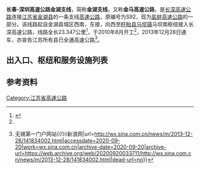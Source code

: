 {{中国高速公路信息框
| 省名 = 江苏
| 级别 = 省
| 编号 = S22
| 自定头部 =[[File:Jiangsu_Expwy_S22_sign_no_name.svg|100px]]
| 名称 = 盐蚌高速公路（金湖 - 马坝南）
| 路线简称 = 金湖支线
| 始建日期 = 2010年8月27日
| 最近通车日期 = 2013年12月28日
| 已通车长度 = 23.34
| 起点 = {{中国国道名|344}}
| 终点 = {{China Expwy Name|G25}}马坝南枢纽
| 出口处数 = 1
| 服务区数 = 0
}}
{{中国高速公路信息框
| 省名 = 江苏
| 级别 = 省
| 编号 = S92
| 名称 = 长春-深圳高速公路金湖支线
| 路线简称 = 金湖支线
| 始建日期 = 2010年8月
| 最近通车日期 = 2013年12月28日
| 已通车长度 = 23.34
| 起点 = {{中国国道名|344}}
| 终点 = {{China Expwy Name|G25}}马坝南枢纽
| 出口处数 = 1
| 服务区数 = 0
}}
'''长春-深圳高速公路金湖支线'''，简称'''金湖支线'''，又称'''金马高速公路'''，是[[长深高速公路|长深高速公路]]连接[[江苏省|江苏省]][[金湖县|金湖县]]的一条支线[[高速公路|高速公路]]，原编号为S92，现为[[盐蚌高速公路|盐蚌高速公路]]的一部分。该线路起自金湖县城区西南，东接{{中国国道名|344}}，向西至[[盱眙县|盱眙县]][[马坝镇_(盱眙县)|马坝镇]]马坝南枢纽接入长深高速公路，线路全长23.347公里<ref name=":0">{{Cite web|title=金马高速公路 _金湖至盱眙马坝高速公路_金马高速公路最新信息大全-中国高速公路网|url=http://www.chinahighway.org/view/685.html|accessdate=2020-09-20|work=www.chinahighway.org|archive-date=2020-01-14|archive-url=https://web.archive.org/web/20200114121317/http://www.chinahighway.org/view/685.html|dead-url=no}}</ref>，于2010年8月开工<ref name=":0"/>，2013年12月28日通车，亦宣告江苏所有县已全通高速公路<ref>{{Cite web|title=金马高速公路通车 江苏所有县已全通高速公路_新浪无锡资讯_新浪无锡 -新浪无锡{{!}}无锡第一门户网站{{!}}新浪网|url=http://wx.sina.com.cn/news/m/2013-12-28/141834002.html|accessdate=2020-09-20|work=wx.sina.com.cn|archive-date=2020-09-20|archive-url=https://web.archive.org/web/20200920033711/http://wx.sina.com.cn/news/m/2013-12-28/141834002.html|dead-url=no}}</ref>。

== 出入口、枢纽和服务设施列表 ==
{{Start expwy exit box|place=1}}
{{Expwy exit item|type=MT|index=1|name=金湖|place=[[淮安市|淮安市]]<br/>[[金湖县|金湖县]]|place rows=1|alias=|dist start=|dist end=|road connection={{中国国道名|344}}<br/>{{中国省道名|332|P=江苏}}|state=|comment=}}
{{Expwy exit item|type=E|index=12|name=东阳|place=[[淮安市|淮安市]]<br/>[[盱眙县|盱眙县]]|place rows=2|alias=|dist start=|dist end=|road connection=东永线|state=|comment=}}
{{Expwy exit item|type=H|index=23|name=马坝南|alias=|dist start=|dist end=|highway connection={{China Expwy Name|G25}}|state=|comment=}}
{{End expwy exit box|place=1}}

==参考资料==
{{reflist}}

{{江苏省高速公路}}
[[Category:江苏省高速公路|Category:江苏省高速公路]]